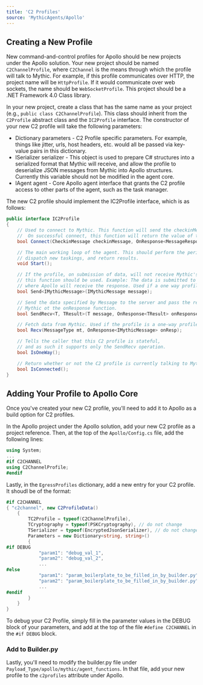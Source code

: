 ```yaml
---
title: 'C2 Profiles'
source: 'MythicAgents/Apollo'
---
```


## Creating a New Profile

New command-and-control profiles for Apollo should be new projects under the Apollo solution. Your new project should be named `C2ChannelProfile`, where `C2Channel` is the means through which the profile will talk to Mythic. For example, if this profile communicates over HTTP, the project name will be `HttpProfile`. If it would communicate over web sockets, the name should be `WebSocketProfile`. This project should be a .NET Framework 4.0 Class library.

In your new project, create a class that has the same name as your project (e.g., `public class C2ChannelProfile`). This class should inherit from the `C2Profile` abstract class and the `IC2Profile` interface. The constructor of your new C2 profile will take the following parameters:

- Dictionary parameters - C2 Profile specific parameters. For example, things like jitter, urls, host headers, etc. would all be passed via key-value pairs in this dictionary.
- ISerializer serializer - This object is used to prepare C# structures into a serialized format that Mythic will receive, and allow the profile to deserialize JSON messages from Mythic into Apollo structures. Currently this variable should not be modified in the agent core.
- IAgent agent - Core Apollo agent interface that grants the C2 profile access to other parts of the agent, such as the task manager.

The new C2 profile should implement the IC2Profile interface, which is as follows:

```csharp
public interface IC2Profile
{
    // Used to connect to Mythic. This function will send the checkinMessage and perform any EKE, if required.
    //  On successful connect, this function will return the value of the onResp function.
    bool Connect(CheckinMessage checkinMessage, OnResponse<MessageResponse> onResp);

    // The main working loop of the agent. This should perform the periodic checkin of the agent,
    // dispatch new taskings, and return results.
    void Start();

    // If the profile, on submission of data, will not receive Mythic's response as a reply,
    // this function should be used. Example: The data is submitted to a separate url than
    // where Apollo will receive the response. Used if a one way profile.
    bool Send<IMythicMessage>(IMythicMessage message);

    // Send the data specified by Message to the server and pass the response of
    // Mythic ot the onResponse function.
    bool SendRecv<T, TResult>(T message, OnResponse<TResult> onResponse);

    // Fetch data from Mythic. Used if the profile is a one-way profile.
    bool Recv(MessageType mt, OnResponse<IMythicMessage> onResp);

    // Tells the caller that this C2 profile is stateful,
    // and as such it supports only the SendRecv operation.
    bool IsOneWay();

    // Return whether or not the C2 profile is currently talking to Mythic
    bool IsConnected();
}
```

## Adding Your Profile to Apollo Core

Once you've created your new C2 profile, you'll need to add it to Apollo as a build option for C2 profiles.

In the Apollo project under the Apollo solution, add your new C2 profile as a project reference. Then, at the top of the `Apollo/Config.cs` file, add the following lines:

```csharp
using System;
...
#if C2CHANNEL
using C2ChannelProfile;
#endif
```

Lastly, in the `EgressProfiles` dictionary, add a new entry for your C2 profile. It shoudl be of the format:
```csharp
#if C2CHANNEL
{ "c2channel", new C2ProfileData()
    {
        TC2Profile = typeof(C2ChannelProfile),
        TCryptography = typeof(PSKCryptography), // do not change
        TSerializer = typeof(EncryptedJsonSerializer), // do not change
        Parameters = new Dictionary<string, string>()
        {
#if DEBUG
            "param1": "debug_val_1",
            "param2": "debug_val_2",
            ...
#else
            "param1": "param_boilerplate_to_be_filled_in_by_builder.py",
            "param2": "param_boilerplate_to_be_filled_in_by_builder.py",
            ...
#endif
        }
    }
}
```
To debug your C2 Profile, simply fill in the parameter values in the DEBUG block of your parameters, and add at the top of the file `#define C2CHANNEL` in the `#if DEBUG` block.


### Add to Builder.py

Lastly, you'll need to modify the builder.py file under `Payload_Type/apollo/mythic/agent_functions`. In that file, add your new profile to the `c2profiles` attribute under Apollo.